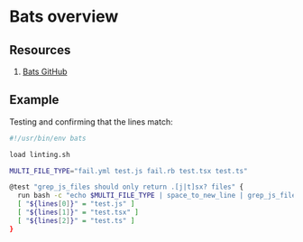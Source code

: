 # Bats overview

## Resources

1. [Bats GitHub](https://github.com/sstephenson/bats)

## Example

Testing and confirming that the lines match:

```sh
#!/usr/bin/env bats

load linting.sh

MULTI_FILE_TYPE="fail.yml test.js fail.rb test.tsx test.ts"

@test "grep_js_files should only return .[j|t]sx? files" {
  run bash -c "echo $MULTI_FILE_TYPE | space_to_new_line | grep_js_files"
  [ "${lines[0]}" = "test.js" ]
  [ "${lines[1]}" = "test.tsx" ]
  [ "${lines[2]}" = "test.ts" ]
}
```

